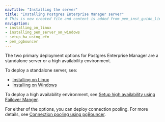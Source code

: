 ```yaml
---
navTitle: "Installing the server"
title: "Installing Postgres Enterprise Manager server"
# This is new created file and content is added from pem_inst_guide_linux/04_installing_postgres_enterprise_manager/index.mdx
navigation:
- installing_on_linux
- installing_pem_server_on_windows
- setup_ha_using_efm
- pem_pgbouncer
---
```


The two primary deployment options for Postgres Enterprise Manager are a standalone server or a high availability environment.

To deploy a standalone server, see:
-   [Installing on Linux]()
-   [Installing on Windows]()

To deploy a high availability environment, see [Setup high availability using Failover Manger]().

For either of the options, you can deploy connection pooling. For more details, see [Connection pooling using pgBouncer]().
